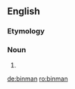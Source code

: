 {{also|bin man}}
==English==

===Etymology===
{{suffix|en|bin|man}}

===Noun===
{{en-noun|binmen}}

# {{alternative spelling of|bin man|lang=en}}

[[de:binman]]
[[ro:binman]]